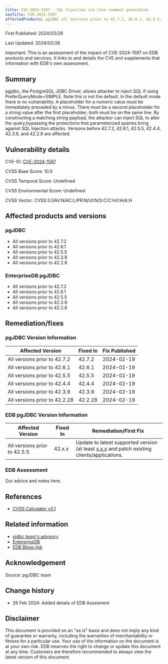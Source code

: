 ```yaml
---
title: CVE-2024-1597 - SQL Injection via line comment generation
navTitle: CVE-2024-1597
affectedProducts: pgJDBC all versions prior to 42.7.2, 42.6.1, 42.5.5, 42.4.4, 42.3.9, and 42.2.8 and EDB pgJDBC all versions prior to 42.5.5
---
```


First Published: 2024/02/26

Last Updated: 2024/02/26

Important: This is an assessment of the impact of CVE-2024-1597 on EDB products and services. It links to and details the CVE and supplements that information with EDB's own assessment.


## Summary 

pgjdbc, the PostgreSQL JDBC Driver, allows attacker to inject SQL if using PreferQueryMode=SIMPLE. Note this is not the default. In the default mode there is no vulnerability. A placeholder for a numeric value must be immediately preceded by a minus. There must be a second placeholder for a string value after the first placeholder; both must be on the same line. By constructing a matching string payload, the attacker can inject SQL to alter the query,bypassing the protections that parameterized queries bring against SQL Injection attacks. Versions before 42.7.2, 42.6.1, 42.5.5, 42.4.4, 42.3.9, and 42.2.8 are affected.


## Vulnerability details

CVE-ID:  [CVE-2024-1597](https://nvd.nist.gov/vuln/detail/CVE-2024-1597)

CVSS Base Score: 10.0

CVSS Temporal Score: Undefined

CVSS Environmental Score: Undefined

CVSS Vector:  CVSS:3.1/AV:N/AC:L/PR:N/UI:N/S:C/C:H/I:H/A:H

## Affected products and versions

### pgJDBC

* All versions prior to 42.7.2
* All versions prior to 42.6.1
* All versions prior to 42.5.5
* All versions prior to 42.3.9
* All versions prior to 42.2.8

### EnterpriseDB pgJDBC

* All versions prior to 42.7.2
* All versions prior to 42.6.1
* All versions prior to 42.5.5
* All versions prior to 42.3.9
* All versions prior to 42.2.8

## Remediation/fixes

### pgJDBC Version Information

| Affected Version              | Fixed In | Fix Published |
|-------------------------------|----------|---------------|
| All versions prior to 42.7.2  | 42.7.2   | 2024-02-19    |
| All versions prior to 42.6.1  | 42.6.1   | 2024-02-19    |
| All versions prior to 42.5.5  | 42.5.5   | 2024-02-19    |
| All versions prior to 42.4.4  | 42.4.4   | 2024-02-19    |
| All versions prior to 42.3.9  | 42.3.9   | 2024-02-19    |
| All versions prior to 42.2.28 | 42.2.28  | 2024-02-19    |


### EDB pgJDBC Version Information

| Affected Version              | Fixed In | Remediation/First Fix |
|-------------------------------|----------|---------------|
| All versions prior to 42.5.5  | 42.x.x   | Update to latest supported version <br/> (at least [x.x.x](https://www.enterprisedb.com/docs/jdbc_connector/latest/01_jdbc_rel_notes/) and patch existing clients/applications.    |

### EDB Assessment

Our advice and notes here.

## References

* [CVSS Calculator v3.1](https://www.first.org/cvss/calculator/3.1)


## Related information

* [pjdbc team's advisory](https://github.com/pgjdbc/pgjdbc/security/advisories/GHSA-24rp-q3w6-vc56)
* [EnterpriseDB](https://www.enterprisedb.com/)
* [EDB Blogs link](https://enterprisedb.com/blog/)

## Acknowledgement

Source: pgJDBC team

## Change history

* 26 Feb 2024: Added details of EDB Assesment

## Disclaimer


This document is provided on an "as is" basis and does not imply any kind of guarantee or warranty, including the warranties of merchantability or fitness for a particular use. Your use of the information on the document is at your own risk. EDB reserves the right to change or update this document at any time. Customers are therefore recommended to always view the latest version of this document.
